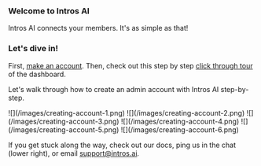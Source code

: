 ### **Welcome to Intros AI**

Intros AI connects your members. It's as simple as that!


### **Let's dive in!**

First, [make an account](https://www.intros.club/dashboard). Then, check out this step by step [click through tour](https://introsai.navattic.com/y110888) of the dashboard.

Let's walk through how to create an admin account with Intros AI step-by-step.

<Steps>
  <Step title="Sign in as a Community Manager at www.Intros.club">
    ![](/images/creating-account-1.png)
  </Step>
  <Step title="Select Sign Up">
    ![](/images/creating-account-2.png)
    ![](/images/creating-account-3.png)
  </Step>
  <Step title="Enter your Name">
    ![](/images/creating-account-4.png)
  </Step>
  <Step title="Upload your Logo">
    ![](/images/creating-account-5.png)
  </Step>
  <Step title="Select Introduction Style (we suggest starting with both!)">
    ![](/images/creating-account-6.png)
  </Step>
</Steps>

If you get stuck along the way, check out our docs, ping us in the chat (lower right), or email support@intros.ai.
